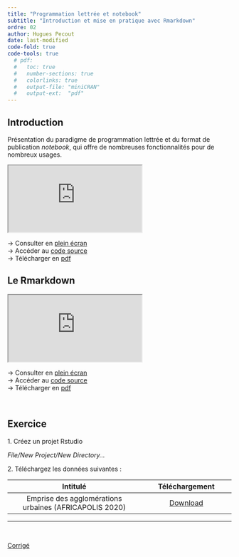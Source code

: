 ```yaml
---
title: "Programmation lettrée et notebook"
subtitle: "Introduction et mise en pratique avec Rmarkdown"
ordre: 02
author: Hugues Pecout
date: last-modified
code-fold: true
code-tools: true
  # pdf:
  #   toc: true
  #   number-sections: true
  #   colorlinks: true
  #   output-file: "miniCRAN"
  #   output-ext:  "pdf"
---
```


## Introduction

Présentation du paradigme de programmation lettrée et du format de publication *notebook*, qui offre de nombreuses fonctionnalités pour de nombreux usages.

<iframe class="slide" src="https://ee-cist.github.io/OUT1_NotebookR/">

</iframe>

→ Consulter en [plein écran](https://ee-cist.github.io/OUT1_NotebookR/)\
→ Accéder au [code source](https://github.com/EE-CIST/OUT1_NotebookR/)\
→ Télécharger en [pdf](https://github.com/EE-CIST/OUT1_NotebookR/raw/main/PL_et_notebook.pdf)\

## Le Rmarkdown

<iframe class="slide2" src="https://ee-cist.github.io/OUT1_Rmarkdown/">

</iframe>

→ Consulter en [plein écran](https://ee-cist.github.io/OUT1_Rmarkdown/)\
→ Accéder au [code source](https://github.com/EE-CIST/OUT1_Rmarkdown/)\
→ Télécharger en [pdf]()\

\

## <i class="bi bi-person-workspace"></i> Exercice {.title .exo-title}

::: {#exo}
[1. Créez un projet Rstudio]{.question}

*File/New Project/New Directory...*

[2. Téléchargez les données suivantes :]{.question}

|                        Intitulé                        |                                                                     Téléchargement                                                                      |
|:-----------------------------------------:|:---------------------------:|
| Emprise des agglomérations urbaines (AFRICAPOLIS 2020) | <a href="https://bit.ly/3wnQKeG" class="btn btn-outline-warning" role="button" aria-disabled="true"><i class="bi bi-cloud-arrow-down"></i> Download</a> |

------------------------------------------------------------------------

\

::: center
<a href="/correction/programmation_lettre.zip" class="btn btn-outline-warning" role="button" aria-disabled="true"><i class="bi bi-cloud-arrow-down"></i> Corrigé</a>
:::
:::

\
